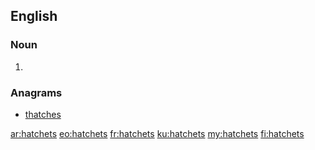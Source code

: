 ==English==

===Noun===
{{head|en|noun plural form}}

# {{plural of|hatchet|lang=en}}

===Anagrams===
* [[thatches#English|thatches]]

[[ar:hatchets]]
[[eo:hatchets]]
[[fr:hatchets]]
[[ku:hatchets]]
[[my:hatchets]]
[[fi:hatchets]]